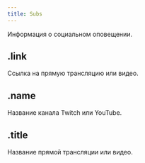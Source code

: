 ```yaml
---
title: Subs
---
```


Информация о социальном оповещении.

## .link

Ссылка на прямую трансляцию или видео.

<MdnRef dataType="String" />

## .name

Название канала Twitch или YouTube.

<MdnRef dataType="String" />

## .title

Название прямой трансляции или видео.

<MdnRef dataType="String" />
